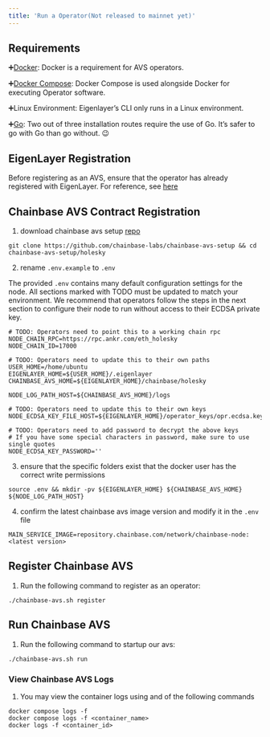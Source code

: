 ```yaml
---
title: 'Run a Operator(Not released to mainnet yet)'
---
```


## Requirements

➕[Docker](https://docs.docker.com/get-docker/): Docker is a requirement for AVS operators.

➕[Docker Compose](https://docs.docker.com/compose/install/):  Docker Compose is used alongside Docker for executing Operator software. 

➕Linux Environment: Eigenlayer’s CLI only runs in a Linux environment.

➕[Go](https://go.dev/doc/install): Two out of three installation routes require the use of Go. It’s safer to go with Go than go without. 😉

## EigenLayer Registration

Before registering as an AVS, ensure that the operator has already registered with EigenLayer. 
For reference, see [here](https://docs.eigenlayer.xyz/eigenlayer/operator-guides/operator-installation)

## Chainbase AVS Contract Registration

1. download chainbase avs setup [repo](https://github.com/chainbase-labs/chainbase-avs-setup)
```
git clone https://github.com/chainbase-labs/chainbase-avs-setup && cd chainbase-avs-setup/holesky
```

2. rename `.env.example` to `.env`

The provided `.env` contains many default configuration settings for the node. All sections marked with TODO must be updated to match your environment. We recommend that operators follow the steps in the next section to configure their node to run without access to their ECDSA private key.

```
# TODO: Operators need to point this to a working chain rpc
NODE_CHAIN_RPC=https://rpc.ankr.com/eth_holesky
NODE_CHAIN_ID=17000

# TODO: Operators need to update this to their own paths
USER_HOME=/home/ubuntu
EIGENLAYER_HOME=${USER_HOME}/.eigenlayer
CHAINBASE_AVS_HOME=${EIGENLAYER_HOME}/chainbase/holesky

NODE_LOG_PATH_HOST=${CHAINBASE_AVS_HOME}/logs

# TODO: Operators need to update this to their own keys
NODE_ECDSA_KEY_FILE_HOST=${EIGENLAYER_HOME}/operator_keys/opr.ecdsa.key.json

# TODO: Operators need to add password to decrypt the above keys
# If you have some special characters in password, make sure to use single quotes
NODE_ECDSA_KEY_PASSWORD=''
```

3. ensure that the specific folders exist that the docker user has the correct write permissions
```
source .env && mkdir -pv ${EIGENLAYER_HOME} ${CHAINBASE_AVS_HOME} ${NODE_LOG_PATH_HOST}
```

4. confirm the latest chainbase avs image version and modify it in the `.env` file
```shell
MAIN_SERVICE_IMAGE=repository.chainbase.com/network/chainbase-node:<latest version>
```

## Register Chainbase AVS

1. Run the following command to register as an operator:

```shell
./chainbase-avs.sh register
``` 

## Run Chainbase AVS

1. Run the following command to startup our avs:

```shell
./chainbase-avs.sh run
```

### View Chainbase AVS Logs 

1. You may view the container logs using and of the following commands
```shell
docker compose logs -f
docker compose logs -f <container_name>
docker logs -f <container_id>
```
